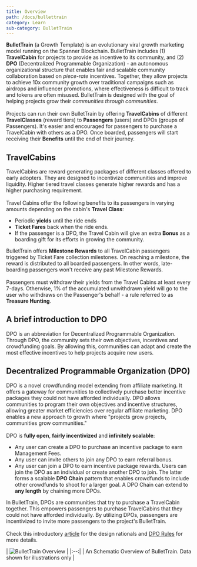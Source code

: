 ```yaml
---
title: Overview
path: /docs/bullettrain
category: Learn
sub-category: BulletTrain
---
```

**BulletTrain** (a Growth Template) is an evolutionary viral growth marketing model running on the Spanner Blockchain. 
BulletTrain includes (1) **TravelCabin** for projects to provide as incentive to its community, and
(2) **DPO** (Decentralized Programmable Organization) - an autonomous organizational structure that enables fair and scalable community collaboration 
based on _piece-rate_ incentives.
Together, they allow projects to achieve 10x community growth over traditional campaigns such as airdrops and influencer promotions, where effectiveness is difficult to track and tokens are often misused.
BulletTrain is designed with the goal of helping projects grow their _communities through communities_.
<br /><br />
Projects can run their own BulletTrain by offering **TravelCabins** of different **TravelClasses** (reward tiers) to **Passengers** (users) and DPOs (groups of Passengers). 
It's easier and encouraged for passengers to purchase a TravelCabin with others as a DPO. Once boarded, passengers will start receiving their **Benefits** until the end of their journey.

## TravelCabins

TravelCabins are reward generating packages of different classes offered to early adopters. They are designed to incentivize communities and improve liquidity. Higher tiered travel classes generate higher rewards and has a higher purchasing requirement.
<br /><br />
Travel Cabins offer the following benefits to its passengers in varying amounts depending on the cabin's **Travel Class**:

-   Periodic **yields** until the ride ends
-   **Ticket Fares** back when the ride ends. 
-   If the passenger is a DPO, the Travel Cabin will give an extra **Bonus** as a boarding gift for its efforts in growing the community.

BulletTrain offers **Milestone Rewards** to all TravelCabin passengers triggered by Ticket Fare collection milestones.
On reaching a milestone, the reward is distributed to all boarded passengers.
In other words, late-boarding passengers won't receive any past Milestone Rewards.
<br /><br />
Passengers must withdraw their yields from the Travel Cabins at least every 7-days. 
Otherwise, 1% of the accumulated unwithdrawn yield will go to the user 
who withdraws on the Passenger's behalf - a rule referred to as **Treasure Hunting**.

## A brief introduction to DPO

 DPO is an abbreviation for Decentralized Programmable Organization. 
Through DPO, the community sets their own objectives, incentives and crowdfunding goals. 
By allowing this, communities can adapt and create the most effective incentives to help projects acquire new users.  

## Decentralized Programmable Organization (DPO)

DPO is a novel crowdfunding model extending from affiliate marketing. 
It offers a gateway for communities to collectively purchase better incentive packages they could not have afforded individually. 
DPO allows communities to program their own objectives and incentive structures, allowing greater market efficiencies over regular affiliate marketing. 
DPO enables a new approach to growth where "projects grow projects, communities grow communities."
<br /><br />
DPO is **fully open**, **fairly incentivized** and **infinitely scalable**:

-   Any user can create a DPO to purchase an incentive package to earn Management Fees.
-   Any user can invite others to join any DPO to earn referral bonus.
-   Any user can join a DPO to earn incentive package rewards. Users can join the DPO as an individual or create another DPO to join. The latter forms a scalable **DPO Chain** pattern that enables crowdfunds to include other crowdfunds to shoot for a larger goal. A DPO Chain can extend to **any length** by chaining more DPOs.

In BulletTrain, DPOs are communities that try to purchase a TravelCabin together. This empowers passengers to purchase TravelCabins that they could not have afforded individually. By utilizing DPOs, passengers are incentivized to invite more passengers to the project's BulletTrain.
<br /><br />
Check this introductory [article](https://spannerprotocol.medium.com/introducing-dpo-e4ca0730e1c) for the design rationals 
and [DPO Rules](dpo_rule.md) for more details.

[comment]: &lt;&gt; '<img src="/img/chainfunding.svg" width="{900}" />'

\| ![BulletTrain Overview](/img/bullettrainonepage.png) \|
\|:--:\|
| An Schematic Overview of BulletTrain. Data shown for illustrations only |
